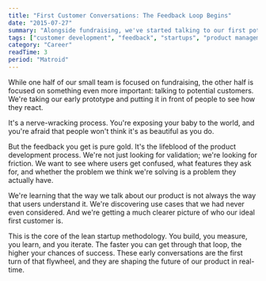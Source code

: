 ```yaml
---
title: "First Customer Conversations: The Feedback Loop Begins"
date: "2015-07-27"
summary: "Alongside fundraising, we've started talking to our first potential customers. It's a humbling and incredibly valuable process. The feedback loop from real users is the most important resource a startup has."
tags: ["customer development", "feedback", "startups", "product management", "lean startup"]
category: "Career"
readTime: 3
period: "Matroid"
---
```


While one half of our small team is focused on fundraising, the other half is focused on something even more important: talking to potential customers. We're taking our early prototype and putting it in front of people to see how they react.

It's a nerve-wracking process. You're exposing your baby to the world, and you're afraid that people won't think it's as beautiful as you do.

But the feedback you get is pure gold. It's the lifeblood of the product development process. We're not just looking for validation; we're looking for friction. We want to see where users get confused, what features they ask for, and whether the problem we think we're solving is a problem they actually have.

We're learning that the way we talk about our product is not always the way that users understand it. We're discovering use cases that we had never even considered. And we're getting a much clearer picture of who our ideal first customer is.

This is the core of the lean startup methodology. You build, you measure, you learn, and you iterate. The faster you can get through that loop, the higher your chances of success. These early conversations are the first turn of that flywheel, and they are shaping the future of our product in real-time.
